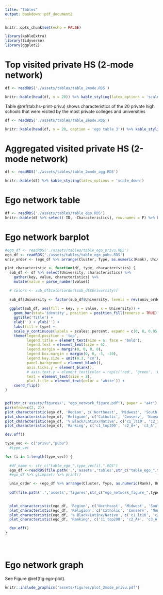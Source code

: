 ```yaml
---
title: "Tables"
output: bookdown::pdf_document2
---
```


```r
knitr::opts_chunk$set(echo = FALSE)

library(kableExtra)
library(tidyverse)
library(ggplot2)
```

# Top visited private HS (2-mode network)

```r
df <- readRDS('./assets/tables/table_2mode.RDS')

knitr::kable(head(df, n = 20)) %>% kable_styling(latex_options = 'scale_down')
```

Table \@ref(tab:hs-print-privu) shows characteristics of the 20 private high schools that were visited by the most private colleges and universities

```r
df <- readRDS('./assets/tables/table_2mode.RDS')

knitr::kable(head(df, n = 20, caption = 'ego table 3')) %>% kable_styling(latex_options = 'scale_down')
```

# Aggregated visited private HS (2-mode network)

```r
df <- readRDS('./assets/tables/table_2mode_agg.RDS')

knitr::kable(df) %>% kable_styling(latex_options = 'scale_down')
```

# Ego network table

```r
df <- readRDS('./assets/tables/table_ego.RDS')
knitr::kable(df %>% select(-ID, -Characteristics), row.names = F) %>% kable_styling(latex_options = 'scale_down')
```

# Ego network barplot


```r
#ego_df <- readRDS('./assets/tables/table_ego_privu.RDS')
ego_df <- readRDS('./assets/tables/table_ego_pubu.RDS')
univ_order <- (ego_df %>% arrange(Cluster, Type, as.numeric(Rank), University))$University

plot_characteristic <- function(df, type, characteristics) {
  sub_df <- df %>% select(University, characteristics) %>%
    gather(key, value, characteristics) %>%
    mutate(value = parse_number(value))

  # colors <- sub_df$color[order(sub_df$University)]
  
  sub_df$University <- factor(sub_df$University, levels = rev(univ_order))
  
  ggplot(sub_df, aes(fill = key, y = value, x = University)) + 
    geom_bar(stat='identity', position = position_fill(reverse = TRUE)) +
    ggtitle('Title') +
    xlab('') + ylab('') +
    labs(fill = type) +
    scale_y_continuous(labels = scales::percent, expand = c(0, 0, 0.05, 0)) +
    theme(legend.position = 'top',
          legend.title = element_text(size = 6, face = 'bold'),
          legend.text = element_text(size = 6),
          legend.margin = margin(0, 0, 0, 0),
          legend.box.margin = margin(0, 0, -5, -30),
          legend.key.size = unit(0.3, 'cm'),
          panel.background = element_blank(),
          axis.ticks.y = element_blank(),
          # axis.text.y = element_text(color = rep(c('red', 'green', 'blue', 'yellow', 'black'), 5)),
          text = element_text(size = 8),
          plot.title = element_text(color = 'white')) +
    coord_flip()
}


pdf(str_c('assets/figures/', "ego_network_figure.pdf"), paper = "a4r")
par(mfrow=c(2, 2))
plot_characteristic(ego_df, 'Region', c('Northeast', 'Midwest', 'South', 'West'))
plot_characteristic(ego_df, 'Religion', c('Catholic', 'Conserv', 'Nonsect', 'Other'))
plot_characteristic(ego_df, '% Black/Latinx/Native', c('c1_lt10', 'c2_10to25', 'c3_25to50', 'c4_50+'))
plot_characteristic(ego_df, 'Ranking', c('c1_top200', 'c2_A+', 'c3_A', 'c4_ltA'))

dev.off()

```

```r
type_vec <- c("privu","pubu")
  #type_vec

for (i in 1:length(type_vec)) {
 
  #df_name <- str_c("table_ego_",type_vec[i],".RDS")
  ego_df <-readRDS(file.path('.','assets','tables',str_c("table_ego_",type_vec[i],".RDS")))
  #ego_df %>% glimpse() %>% print()

  univ_order <- (ego_df %>% arrange(Cluster, Type, as.numeric(Rank), University))$University
  
  pdf(file.path('.','assets','figures',str_c("ego_network_figure_",type_vec[i],".pdf")), paper = "a4r")

  
  plot_characteristic(ego_df, 'Region', c('Northeast', 'Midwest', 'South', 'West'))
  plot_characteristic(ego_df, 'Religion', c('Catholic', 'Conserv', 'Nonsect', 'Other'))
  plot_characteristic(ego_df, '% Black/Latinx/Native', c('c1_lt10', 'c2_10to25', 'c3_25to50', 'c4_50+'))
  plot_characteristic(ego_df, 'Ranking', c('c1_top200', 'c2_A+', 'c3_A', 'c4_ltA'))

  dev.off()
}





```


# Ego network graph

See Figure \@ref(fig:ego-plot).

```r
knitr::include_graphics('assets/figures/plot_2mode_privu.pdf')
```
